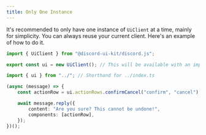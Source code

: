 ```yaml
---
title: Only One Instance
---
```


It's recommended to only have one instance of `UiClient` at a time, mainly for simplicity. You can always reuse your current client. Here's an example of how to do it.

```typescript src/index.ts
import { UiClient } from "@discord-ui-kit/discord.js";

export const ui = new UiClient(); // This will be available with an import!
```

```typescript src/commands/something-risky.ts
import { ui } from "../"; // Shorthand for ../index.ts

(async (message) => {
    const actionRow = ui.actionRows.confirmCancel("confirm", "cancel");

    await message.reply({
        content: "Are you sure? This cannot be undone!",
        components: [actionRow],
    });
})();
```
